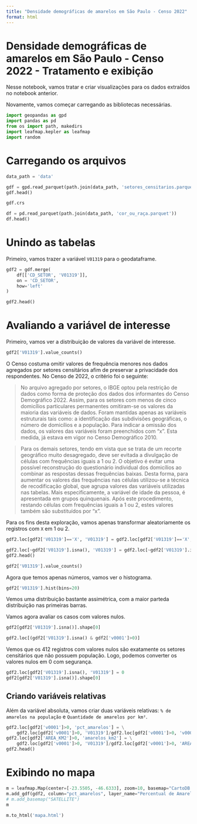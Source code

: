 ```yaml
---
title: "Densidade demográficas de amarelos em São Paulo - Censo 2022"
format: html
---
```


# Densidade demográficas de amarelos em São Paulo - Censo 2022 - Tratamento e exibição

Nesse notebook, vamos tratar e criar visualizações para os dados extraídos no notebook anterior.

Novamente, vamos começar carregando as bibliotecas necessárias.

```python
import geopandas as gpd
import pandas as pd
from os import path, makedirs
import leafmap.kepler as leafmap
import random
```

# Carregando os arquivos

```python
data_path = 'data'

gdf = gpd.read_parquet(path.join(data_path, 'setores_censitarios.parquet'))
gdf.head()
```

```python
gdf.crs
```

```python
df = pd.read_parquet(path.join(data_path, 'cor_ou_raça.parquet'))
df.head()
```

# Unindo as tabelas

Primeiro, vamos trazer a variável `V01319` para o geodataframe.

```python
gdf2 = gdf.merge(
    df[['CD_SETOR', 'V01319']],
    on = 'CD_SETOR',
    how='left'
)

gdf2.head()
```

# Avaliando a variável de interesse

Primeiro, vamos ver a distribuição de valores da variável de interesse.

```python
gdf2['V01319'].value_counts()
```

O Censo costuma omitir valores de frequência menores nos dados agregados por setores censitários afim de preservar a privacidade dos respondentes. No Censo de 2022, o critério foi o seguinte:

> No arquivo agregado por setores, o IBGE optou pela restrição de dados como forma de proteção dos dados dos informantes do Censo Demográfico 2022. Assim, para os setores com menos de cinco domicílios particulares permanentes omitiram-se os valores da maioria das variáveis de dados. Foram mantidas apenas as variáveis estruturais tais como: a identificação das subdivisões geográficas, o número de domicílios e a população. Para indicar a omissão dos dados, os valores das variáveis foram preenchidos com “x”. Esta medida, já estava em vigor no Censo Demográfico 2010.

> Para os demais setores, tendo em vista que se trata de um recorte geográfico muito desagregado, deve ser evitada a divulgação de células com frequências iguais a 1 ou 2. O objetivo é evitar uma possível reconstrução do questionário individual dos domicílios ao combinar as respostas dessas frequências baixas. Desta forma, para aumentar os valores das frequências nas células utilizou-se a técnica de recodificação global, que agrupa valores das variáveis utilizadas nas tabelas. Mais especificamente, a variável de idade da pessoa, é apresentada em grupos quinquenais. Após este procedimento, restando células com frequências iguais a 1 ou 2, estes valores também são substituídos por “x”. 

Para os fins desta exploração, vamos apenas transformar aleatoriamente os registros com `X` em 1 ou 2.

```python
gdf2.loc[gdf2['V01319']=='X', 'V01319'] = gdf2.loc[gdf2['V01319']=='X', 'V01319'].apply(lambda x: random.choice([1, 2]))

gdf2.loc[~gdf2['V01319'].isna(), 'V01319'] = gdf2.loc[~gdf2['V01319'].isna(), 'V01319'] .astype(int)
gdf2.head()
```

```python
gdf2['V01319'].value_counts()
```

Agora que temos apenas números, vamos ver o histograma.

```python
gdf2['V01319'].hist(bins=20)
```

Vemos uma distribuição bastante assimétrica, com a maior parteda distribuição nas primeiras barras.

Vamos agora avaliar os casos com valores nulos.

```python
gdf2[gdf2['V01319'].isna()].shape[0]
```

```python
gdf2.loc[(gdf2['V01319'].isna() & gdf2['v0001']>0)]
```

Vemos que os 412 registros com valores nulos são exatamente os setores censitários que não possuem população. Logo, podemos converter os valores nulos em 0 com segurança.

```python
gdf2.loc[gdf2['V01319'].isna(), 'V01319'] = 0
gdf2[gdf2['V01319'].isna()].shape[0]
```

## Criando variáveis relativas

Além da variável absoluta, vamos criar duas variáveis relativas: `% de amarelos na população` e `Quantidade de amarelos por km²`.

```python
gdf2.loc[gdf2['v0001']>0, 'pct_amarelos'] = \
    gdf2.loc[gdf2['v0001']>0, 'V01319']/gdf2.loc[gdf2['v0001']>0, 'v0001']
gdf2.loc[gdf2['AREA_KM2']>0, 'amarelos_km2'] = \
    gdf2.loc[gdf2['v0001']>0, 'V01319']/gdf2.loc[gdf2['v0001']>0, 'AREA_KM2']
gdf2.head()
```

# Exibindo no mapa

```python
m = leafmap.Map(center=[-23.5505, -46.6333], zoom=10, basemap="CartoDB.Positron")
m.add_gdf(gdf2, column="pct_amarelos", layer_name="Percentual de Amarelos", cmap="YlOrRd")
# m.add_basemap("SATELLITE")
m
```

```python
m.to_html('mapa.html')
```